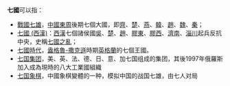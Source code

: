 '''七國'''可以指：

* [[戰國七雄|戰國七雄]]，[[中國|中國]][[東周|東周]]後期七個大國，即[[齊|齊]]、[[楚|楚]]、[[燕|燕]]、[[韓|韓]]、[[趙|趙]]、[[魏|魏]]、[[秦|秦]]；
* [[七國_(西漢)|七國 (西漢)]]：[[西漢|西漢]]七個諸侯國[[吳|吳]]、[[楚|楚]]、[[趙|趙]]、[[膠東|膠東]]、[[膠西|膠西]]、[[濟南|濟南]]、[[淄川|淄川]]起兵反抗中央，史稱[[七國之亂|七國之亂]]；
* [[七國時代|七國時代]]，[[盎格魯-撒克遜|盎格魯-撒克遜]]時期[[英格蘭|英格蘭]]的七個王國。
* [[七国集团|七国集团]]，美、英、法、德、日、意、加七国组成的集团，其後1997年俄羅斯加入成為現時的八大工業國組織
* [[七国象棋|七国象棋]]，中國象棋變體的一种，模拟中国的战国七雄，由七人对局

{{disambig|Q|Cat=二字消歧义}}